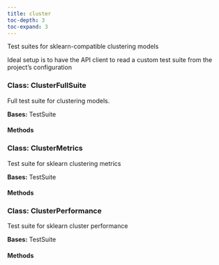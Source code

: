 ```yaml
---
title: cluster
toc-depth: 3
toc-expand: 3
---
```


Test suites for sklearn-compatible clustering models

Ideal setup is to have the API client to read a
custom test suite from the project's configuration









 
### Class: ClusterFullSuite

Full test suite for clustering models.





**Bases:** TestSuite

#### Methods

   
### Class: ClusterMetrics

Test suite for sklearn clustering metrics





**Bases:** TestSuite

#### Methods

   
### Class: ClusterPerformance

Test suite for sklearn cluster performance





**Bases:** TestSuite

#### Methods

   